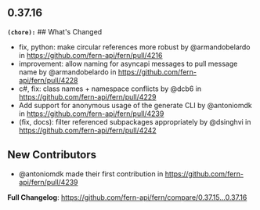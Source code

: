 ## 0.37.16
**`(chore):`** ## What's Changed
* fix, python: make circular references more robust by @armandobelardo in https://github.com/fern-api/fern/pull/4216
* improvement: allow naming for asyncapi messages to pull message name by @armandobelardo in https://github.com/fern-api/fern/pull/4228
* c#, fix: class names + namespace conflicts by @dcb6 in https://github.com/fern-api/fern/pull/4229
* Add support for anonymous usage of the generate CLI by @antoniomdk in https://github.com/fern-api/fern/pull/4239
* (fix, docs): filter referenced subpackages appropriately by @dsinghvi in https://github.com/fern-api/fern/pull/4242

## New Contributors
* @antoniomdk made their first contribution in https://github.com/fern-api/fern/pull/4239

**Full Changelog**: https://github.com/fern-api/fern/compare/0.37.15...0.37.16

